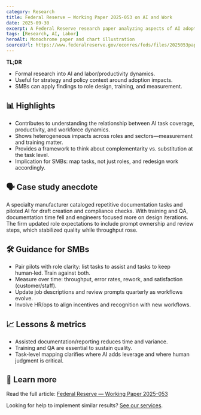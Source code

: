 ```yaml
---
category: Research
title: Federal Reserve — Working Paper 2025-053 on AI and Work
date: 2025-09-30
excerpt: A Federal Reserve research paper analyzing aspects of AI adoption and workplace outcomes.
tags: [Research, AI, Labor]
heroAlt: Monochrome paper and chart illustration
sourceUrl: https://www.federalreserve.gov/econres/feds/files/2025053pap.pdf
---
```


**TL;DR**

- Formal research into AI and labor/productivity dynamics.
- Useful for strategy and policy context around adoption impacts.
- SMBs can apply findings to role design, training, and measurement.

## 📊 Highlights

- Contributes to understanding the relationship between AI task coverage, productivity, and workforce dynamics.
- Shows heterogeneous impacts across roles and sectors—measurement and training matter.
- Provides a framework to think about complementarity vs. substitution at the task level.
- Implication for SMBs: map tasks, not just roles, and redesign work accordingly.

## 🗣 Case study anecdote

A specialty manufacturer cataloged repetitive documentation tasks and piloted AI for draft creation and compliance checks. With training and QA, documentation time fell and engineers focused more on design iterations. The firm updated role expectations to include prompt ownership and review steps, which stabilized quality while throughput rose.

## 🛠 Guidance for SMBs

- Pair pilots with role clarity: list tasks to assist and tasks to keep human‑led. Train against both.
- Measure over time: throughput, error rates, rework, and satisfaction (customer/staff).
- Update job descriptions and review prompts quarterly as workflows evolve.
- Involve HR/ops to align incentives and recognition with new workflows.

## 📈 Lessons & metrics

- Assisted documentation/reporting reduces time and variance.
- Training and QA are essential to sustain quality.
- Task‑level mapping clarifies where AI adds leverage and where human judgment is critical.

## 🔗 Learn more

Read the full article: <a href="https://www.federalreserve.gov/econres/feds/files/2025053pap.pdf" target="_blank" rel="noopener noreferrer">Federal Reserve — Working Paper 2025-053</a>

Looking for help to implement similar results? <a href="/services">See our services</a>.

